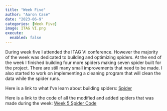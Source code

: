 ```yaml
---
title: "Week Five"
author: "Aaron Case"
date: "2023-06-9"
categories: [Week Five]
image: ITAG VI.png
execute: 
  enabled: false
---
```


During week five I attended the ITAG VI conference. However the majority of the week was dedicated to building and optimizing spiders. At the end of the week I finished building four more spiders making seven spider built for the project. There are still many small improvements that need to be made. I also started to work on implementing a cleaning program that will clean the data while the spider runs.

Here is a link to what I've learn about building spiders: [Spider](https://cyberspeedac.github.io/Aaron-Case-DSPG-Blog/posts/Aaron_C_MultiWeek/Aaron_C_Spiders.html)

Here is a link to the code of all the modified and added spiders that was made during the week: [Week 5 Spider Code]()

